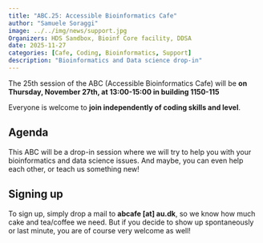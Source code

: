 ```yaml
---
title: "ABC.25: Accessible Bioinformatics Cafe"
author: "Samuele Soraggi"
image: ../../img/news/support.jpg
Organizers: HDS Sandbox, Bioinf Core facility, DDSA
date: 2025-11-27
categories: [Cafe, Coding, Bioinformatics, Support]
description: "Bioinformatics and Data science drop-in"
---
```


The 25th session of the ABC (Accessible Bioinformatics Cafe) will be **on Thursday, November 27th, at 13:00-15:00 in building 1150-115**

Everyone is welcome to **join independently of coding skills and level**. 

## Agenda
 
This ABC will be a drop-in session where we will try to help you with your bioinformatics and data science issues. And maybe, you can even help each other, or teach us something new!

## Signing up

To sign up, simply drop a mail to **abcafe [at] au.dk**, so we know how much cake and tea/coffee we need. But if you decide to show up spontaneously or last minute, you are of course very welcome as well!